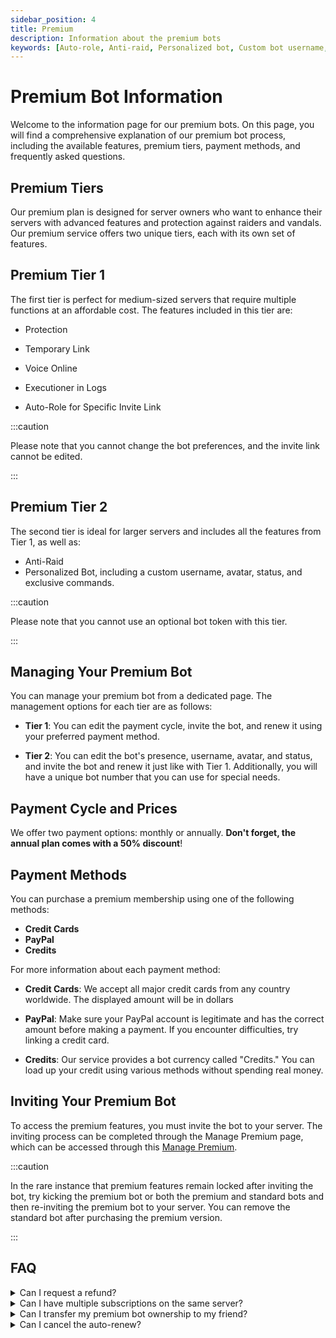 ```yaml
---
sidebar_position: 4
title: Premium
description: Information about the premium bots
keywords: [Auto-role, Anti-raid, Personalized bot, Custom bot username, Avatar, Status, Command, Token, Dashboard, Payment method, Credit cards, PayPal, Credits, Insufficient money, Refund policy, Multiple subscriptions]
---
```


# Premium Bot Information

Welcome to the information page for our premium bots. On this page, you will find a comprehensive explanation of our premium bot process, including the available features, premium tiers, payment methods, and frequently asked questions.

## Premium Tiers

Our premium plan is designed for server owners who want to enhance their servers with advanced features and protection against raiders and vandals. Our premium service offers two unique tiers, each with its own set of features.

## Premium Tier 1

The first tier is perfect for medium-sized servers that require multiple functions at an affordable cost. The features included in this tier are:

- Protection
- Temporary Link
- Voice Online

- Executioner in Logs
- Auto-Role for Specific Invite Link

:::caution

Please note that you cannot change the bot preferences, and the invite link cannot be edited.

:::

## Premium Tier 2

The second tier is ideal for larger servers and includes all the features from Tier 1, as well as:

- Anti-Raid
- Personalized Bot, including a custom username, avatar, status, and exclusive commands.

:::caution 

Please note that you cannot use an optional bot token with this tier.

:::

## Managing Your Premium Bot

You can manage your premium bot from a dedicated page. The management options for each tier are as follows:

- **Tier 1**: You can edit the payment cycle, invite the bot, and renew it using your preferred payment method.

- **Tier 2**: You can edit the bot's presence, username, avatar, and status, and invite the bot and renew it just like with Tier 1. Additionally, you will have a unique bot number that you can use for special needs.

## Payment Cycle and Prices

We offer two payment options: monthly or annually. __Don't forget, the annual plan comes with a 50% discount__!

## Payment Methods

You can purchase a premium membership using one of the following methods:

- **Credit Cards**
- **PayPal**
- **Credits**

For more information about each payment method:

- **__Credit Cards__**: We accept all major credit cards from any country worldwide. The displayed amount will be in dollars

- **__PayPal__**: Make sure your PayPal account is legitimate and has the correct amount before making a payment. If you encounter difficulties, try linking a credit card.

- **__Credits__**: Our service provides a bot currency called "Credits." You can load up your credit using various methods without spending real money.

## Inviting Your Premium Bot

To access the premium features, you must invite the bot to your server. The inviting process can be completed through the Manage Premium page, which can be accessed through this [Manage Premium](https://probot.io/premium/manage). 

:::caution 

In the rare instance that premium features remain locked after inviting the bot, try kicking the premium bot or both the premium and standard bots and then re-inviting the premium bot to your server. You can remove the standard bot after purchasing the premium version. 

:::

## FAQ

<details>
<summary>Can I request a refund?</summary>

Yes, you can. However, you must first review the refund policy and request a refund within seven days of the initial purchase date for a reasonable reason.

</details>

<details>

<summary>Can I have multiple subscriptions on the same server?</summary>

No, you can only have one premium bot per server.

</details>

<details>

<summary> Can I transfer my premium bot ownership to my friend?</summary>

> Yes, you can! However, this is limited to the `Tier 2` plan.


</details>


<details>

<summary>Can I cancel the auto-renew?</summary>

> Yes, you indeed can! Through the manage premium page and click on cancel. For further details, here


</details>
